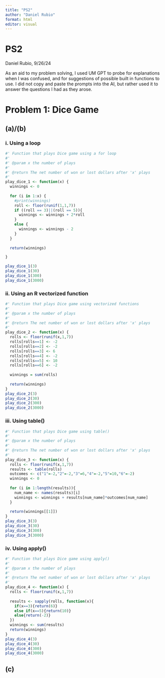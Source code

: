 ```yaml
---
title: "PS2"
author: "Daniel Rubio"
format: html
editor: visual
---
```


# PS2

Daniel Rubio, 9/26/24

As an aid to my problem solving, I used UM GPT to probe for explanations when I was confused, and for suggestions of possible built in functions to use. I did not copy and paste the prompts into the AI, but rather used it to answer the questions I had as they arose.

# Problem 1: Dice Game

## (a)/(b)

### i. Using a loop

```r

#' Function that plays Dice game using a for loop
#'
#' @param x the number of plays
#'
#' @return The net number of won or lost dollars after 'x' plays
#'
play_dice_1 <- function(x) {
  winnings <- 0
  
  for (i in 1:x) {
    #print(winnings)
    roll <- floor(runif(1,1,7))
    if ((roll == 3)||(roll == 5)){
      winnings <- winnings + 2*roll 
    } 
    else {
      winnings <- winnings - 2
    }
  }
  
  return(winnings)

}

play_dice_1(3)
play_dice_1(30)
play_dice_1(300)
play_dice_1(3000)
```

### ii. Using an R vectorized function

```r

#' Function that plays Dice game using vectorized functions
#'
#' @param x the number of plays
#'
#' @return The net number of won or lost dollars after 'x' plays
#'
play_dice_2 <- function(x) {
  rolls <- floor(runif(x,1,7))
  rolls[rolls==1] <- -2
  rolls[rolls==2] <- -2
  rolls[rolls==3] <- 6
  rolls[rolls==4] <- -2
  rolls[rolls==5] <- 10
  rolls[rolls==6] <- -2
  
  winnings = sum(rolls)
  
  return(winnings)
}
play_dice_2(3)
play_dice_2(30)
play_dice_2(300)
play_dice_2(3000)
```

### iii. Using table()

```r
#' Function that plays Dice game using table()
#'
#' @param x the number of plays
#'
#' @return The net number of won or lost dollars after 'x' plays
#'
play_dice_3 <- function(x) {
  rolls <- floor(runif(x,1,7))
  results <- table(rolls)
  outcomes <- c("1"=-2,"2"=-2,"3"=6,"4"=-2,"5"=10,"6"=-2)
  winnings <- 0
  
  for (i in 1:length(results)){
    num_name <- names(results)[i]
    winnings <- winnings + results[num_name]*outcomes[num_name]
  }
  
  return(winnings[[1]])
}
play_dice_3(3)
play_dice_3(30)
play_dice_3(300)
play_dice_3(3000)

```

### iv. Using apply()

```r
#' Function that plays Dice game using apply()
#'
#' @param x the number of plays
#'
#' @return The net number of won or lost dollars after 'x' plays
#'
play_dice_4 <- function(x) {
  rolls <- floor(runif(x,1,7))
  
  results <- sapply(rolls, function(x){
    if(x==3){return(6)}
    else if(x==5){return(10)}
    else{return(-2)}
  })
  winnings <- sum(results)
  return(winnings)
}
play_dice_4(3)
play_dice_4(30)
play_dice_4(300)
play_dice_4(3000)
```

## (c)
